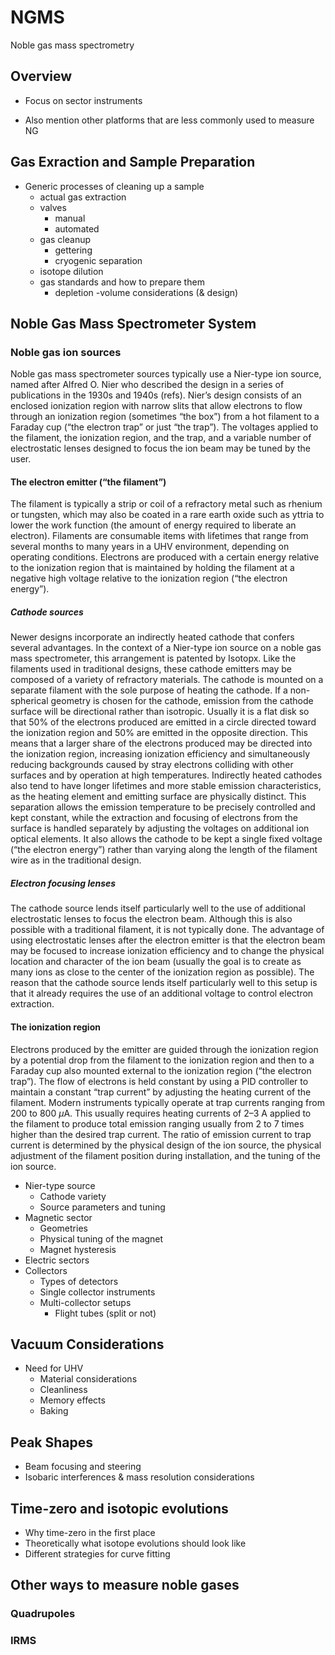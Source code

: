 # NGMS

Noble gas mass spectrometry

## Overview

* Focus on sector instruments

* Also mention other platforms that are less commonly used to measure NG

## Gas Exraction and Sample Preparation

* Generic processes of cleaning up a sample
    - actual gas extraction
    - valves
        - manual
        - automated
    - gas cleanup
        - gettering
        - cryogenic separation
    - isotope dilution
    - gas standards and how to prepare them
        - depletion
    -volume considerations (& design)

## Noble Gas Mass Spectrometer System

### Noble gas ion sources

Noble gas mass spectrometer sources typically use a Nier-type ion source, named after Alfred O. Nier who described the design in a series of publications in the 1930s and 1940s (refs). Nier's design consists of an enclosed ionization region with narrow slits that allow electrons to flow through an ionization region (sometimes "the box") from a hot filament to a Faraday cup ("the electron trap" or just "the trap"). The voltages applied to the filament, the ionization region, and the trap, and a variable number of electrostatic lenses designed to focus the ion beam may be tuned by the user.

#### The electron emitter ("the filament")

The filament is typically a strip or coil of a refractory metal such as rhenium or tungsten, which may also be coated in a rare earth oxide such as yttria to lower the work function (the amount of energy required to liberate an electron). Filaments are consumable items with lifetimes that range from several months to many years in a UHV environment, depending on operating conditions. Electrons are produced with a certain energy relative to the ionization region that is maintained by holding the filament at a negative high voltage relative to the ionization region ("the electron energy").

##### Cathode sources

Newer designs incorporate an indirectly heated cathode that confers several advantages. In the context of a Nier-type ion source on a noble gas mass spectrometer, this arrangement is patented by Isotopx. Like the filaments used in traditional designs, these cathode emitters may be composed of a variety of refractory materials. The cathode is mounted on a separate filament with the sole purpose of heating the cathode. If a non-spherical geometry is chosen for the cathode, emission from the cathode surface will be directional rather than isotropic. Usually it is a flat disk so that 50% of the electrons produced are emitted in a circle directed toward the ionization region and 50% are emitted in the opposite direction. This means that a larger share of the electrons produced may be directed into the ionization region, increasing ionization efficiency and simultaneously reducing backgrounds caused by stray electrons colliding with other surfaces and by operation at high temperatures. Indirectly heated cathodes also tend to have longer lifetimes and more stable emission characteristics, as the heating element and emitting surface are physically distinct. This separation allows the emission temperature to be precisely controlled and kept constant, while the extraction and focusing of electrons from the surface is handled separately by adjusting the voltages on additional ion optical elements. It also allows the cathode to be kept a single fixed voltage ("the electron energy") rather than varying along the length of the filament wire as in the traditional design.

##### Electron focusing lenses

The cathode source lends itself particularly well to the use of additional electrostatic lenses to focus the electron beam. Although this is also possible with a traditional filament, it is not typically done. The advantage of using electrostatic lenses after the electron emitter is that the electron beam may be focused to increase ionization efficiency and to change the physical location and character of the ion beam (usually the goal is to create as many ions as close to the center of the ionization region as possible). The reason that the cathode source lends itself particularly well to this setup is that it already requires the use of an additional voltage to control electron extraction. 

#### The ionization region

Electrons produced by the emitter are guided through the ionization region by a potential drop from the filament to the ionization region and then to a Faraday cup also mounted external to the ionization region ("the electron trap"). The flow of electrons is held constant by using a PID controller to maintain a constant "trap current" by adjusting the heating current of the filament. Modern instruments typically operate at trap currents ranging from 200 to 800 $\mu$A. This usually requires heating currents of 2–3 A applied to the filament to produce total emission ranging usually from 2 to 7 times higher than the desired trap current. The ratio of emission current to trap current is determined by the physical design of the ion source, the physical adjustment of the filament position during installation, and the tuning of the ion source. 

<!-- Nier, Alfred O. (1936), A mass-spectrographic study of the isotopes of argon, potassium, rubidium, zinc and cadmium, Physical Review 50, 1041-1045.
Nier, Alfred O. (1940), A mass Spectrometer for routine isotope abundance measurements, Review of Scientific Instruments 11, 212-216.
Nier, Alfred O. (1947), A mass spectrometer for isotope and gas analysis, Review of Scientific Instruments 18, 398-216. -->

* Nier-type source
    - Cathode variety
    - Source parameters and tuning
* Magnetic sector
    - Geometries
    - Physical tuning of the magnet
    - Magnet hysteresis
* Electric sectors
* Collectors
    - Types of detectors 
    - Single collector instruments
    - Multi-collector setups
        - Flight tubes (split or not)

## Vacuum Considerations

* Need for UHV
    - Material considerations
    - Cleanliness
    - Memory effects
    - Baking

## Peak Shapes

* Beam focusing and steering
* Isobaric interferences & mass resolution considerations

## Time-zero and isotopic evolutions

* Why time-zero in the first place
* Theoretically what isotope evolutions should look like
* Different strategies for curve fitting

## Other ways to measure noble gases

### Quadrupoles

### IRMS